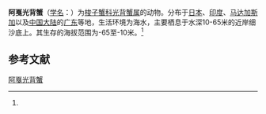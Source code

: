 {{Speciesbox
| name = 阿戛光背蟹
| status = 
| status_system = 
| image = 
| genus = Lissocarcinus
| species = arkati
| authority = (Kemp, 1923)<ref name='id11632'>{{cite web| url =http://www.bioinfo.cn/db05/BjdwSpecies.php?action=view&id=11632| title =阿戛光背蟹| work =《中国动物物种编目数据库》| publisher =中国科学院微生物研究所| author =中国科学院动物研究所| accessdate =2009-04-28| deadurl =yes| archiveurl =https://web.archive.org/web/20160305052740/http://www.bioinfo.cn/db05/BjdwSpecies.php?action=view&id=11632| archivedate =2016-03-05}}</ref>
}}

'''阿戛光背蟹'''（[[学名|学名]]：{{lang|la|''Lissocarcinus arkati''}}）为[[梭子蟹科|梭子蟹科]][[光背蟹属|光背蟹属]]的动物。分布于[[日本|日本]]、[[印度|印度]]、[[马达加斯加|马达加斯加]]以及[[中国大陆|中国大陆]]的[[广东|广东]]等地，生活环境为海水，主要栖息于水深10-65米的近岸细沙底上。其生存的海拔范围为-65至-10米。<ref name='id11632'/>

== 参考文献 ==
{{reflist}}

{{Wikispecies|Lissocarcinus arkati}}
{{Taxonbar|from=Q13767638}}

[[Category:光背蟹属|阿戛光背蟹]]


{{螃蟹小作品}}